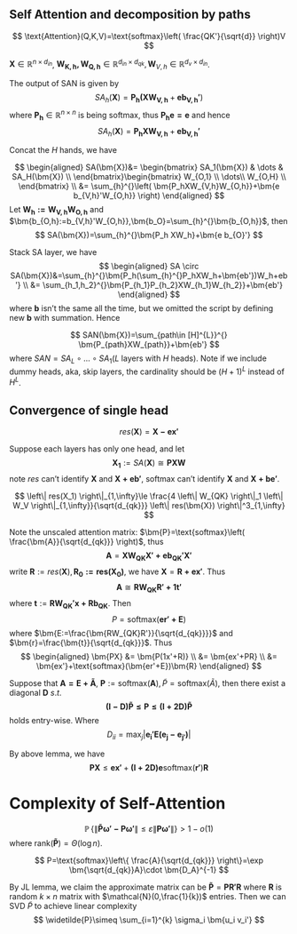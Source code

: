 ## Self Attention and decomposition by paths
$$
\text{Attention}(Q,K,V)=\text{softmax}\left( \frac{QK'}{\sqrt{d}} \right)V
$$


$\bm{X}\in \mathbb{R}^{n\times d_{in}}$, $\bm{W_{K,h},W_{Q,h}}\in \mathbb{R}^{d_{in}\times d_{qk}},\bm{W}_{V,h}\in \mathbb{R}^{d_v\times d_{in}}$.

The output of SAN is given by
$$
SA_{h}(\bm{X})=\bm{P_{h}(XW_{V,h}}+\bm{eb_{V,h}'})
$$
where $\bm{P_h}\in \mathbb{R}^{n\times n}$ is being softmax, thus $\bm{P_he=e}$ and hence
$$
SA_{h}(\bm{X})=\bm{P_{h}XW_{V,h}}+\bm{eb_{V,h}'}
$$

Concat the $H$ hands, we have

$$
\begin{aligned}
    SA(\bm{X})&=
\begin{bmatrix}
    SA_1(\bm{X})	& \dots	& SA_H(\bm{X})	\\
\end{bmatrix}\begin{bmatrix}
                 W_{O,1}	\\
                 \dots\\
               W_{O,H}  	\\
             \end{bmatrix}
             \\ &= 
             \sum_{h}^{}\left( \bm{P_hXW_{V,h}W_{O,h}}+\bm{e b_{V,h}'W_{O,h}}
 \right)
\end{aligned}
$$
Let $\bm{W_h:=W_{V,h}W_{O,h}}$ and $\bm{b_{O,h}:=b_{V,h}'W_{O,h}},\bm{b_O}=\sum_{h}^{}\bm{b_{O,h}}$, then
$$
SA(\bm{X})=\sum_{h}^{}\bm{P_h XW_h}+\bm{e b_{O}'}
$$

Stack SA layer, we have
$$
\begin{aligned}
    SA \circ SA(\bm{X})&=\sum_{h}^{}\bm{P_h(\sum_{h}^{}P_hXW_h+\bm{eb'})W_h+eb'}
    \\ &= 
    \sum_{h_1,h_2}^{}\bm{P_{h_1}P_{h_2}XW_{h_1}W_{h_2}}+\bm{eb'}
\end{aligned}
$$
where $\bm{b}$ isn't the same all the time, but we omitted the script by defining new $\bm{b}$ with summation. Hence 


::: {.theorem  name="Path decomposition"}

$$
SAN(\bm{X})=\sum_{path\in [H]^{L}}^{} \bm{P_{path}XW_{path}}+\bm{eb'}
$$
where $SAN=SA_L \circ\dots\circ SA_1$($L$ layers with $H$ heads). Note if we include dummy heads, aka, skip layers, the cardinality should be $(H+1)^{L}$ instead of $H^{L}$.

:::

## Convergence of single head


$$
res(\bm{X})=\bm{X-ex'}
$$


Suppose each layers has only one head, and let
$$
\bm{X_1}:=SA(\bm{X})\cong\bm{PXW}
$$
note $res$ can't identify $\bm{X}$ and $\bm{X+eb'}$, $\text{softmax}$ can't identify $\bm{X}$ and $\bm{X+be'}$.


::: {.lemma  name=""}

$$
\left\| res(X_1) \right\|_{1,\infty}\le \frac{4 \left\| W_{QK} \right\|_1 \left\| W_V \right\|_{1,\infty}}{\sqrt{d_{qk}}} \left\| res(\bm{X}) \right\|^3_{1,\infty}
$$

:::


:::: {.proof}

Note the unscaled attention matrix: $\bm{P}=\text{softmax}\left( \frac{\bm{A}}{\sqrt{d_{qk}}} \right)$, thus
$$
\bm{A}=\bm{XW_{QK}X'+eb_{QK}'X'}
$$
write $\bm{R}:=res(\bm{X}),\bm{R_0:=res(X_0)}$, we have $\bm{X}=\bm{R+ex'}$. Thus
$$
\bm{A} \cong \bm{RW_{QK}R'+1t'}
$$
where $\bm{t}:=\bm{RW_{QK}'x+Rb_{QK}}$. Then
$$
P = \text{softmax}(\bm{er'+E})
$$
where $\bm{E:=\frac{\bm{RW_{QK}R'}}{\sqrt{d_{qk}}}}$ and $\bm{r}=\frac{\bm{t}}{\sqrt{d_{qk}}}$. Thus
$$
\begin{aligned}
    \bm{PX} &= \bm{P(1x'+R)}
    \\ &= 
    \bm{ex'+PR}
    \\ &= 
    \bm{ex'}+\text{softmax}(\bm{er'+E})\bm{R}
\end{aligned}
$$


::: {.lemma  name=""}

Suppose that $\bm{A=E+\widetilde{A}}$, $\bm{P}:=\text{softmax}(\bm{A}),\widetilde{P}=\text{softmax}(\widetilde{A})$, then there exist a diagonal $\bm{D}$ $s.t.$
$$
\bm{(I-D)\widetilde{P}\le P\le (I+2D)\widetilde{P}}
$$
holds entry-wise. Where
$$
D_{ii}=\max_{j} \left| \bm{e_i'E(e_j-e_{j'})} \right|
$$



:::


By above lemma, we have
$$
\bm{PX}\le \bm{ex'}+\bm{(I+2D)e}\text{softmax}(\bm{r'})\bm{R}
$$




::::

# Complexity of Self-Attention


::: {.theorem #low name="self-attention is low rank"}

$$
\mathop{{}\mathbb{P}}\left\{ \left\| \bm{\widetilde{P}\omega'-P\omega'} \right\|\le \varepsilon \left\| \bm{P\omega'} \right\| \right\}>1-o(1)
$$
where $\mathop{\text{rank}}\left( \bm{\widetilde{P}} \right)=\Theta(\log n)$.


:::


:::: {.proof}

$$
P=\text{softmax}\left\{ \frac{A}{\sqrt{d_{qk}}} \right\}=\exp \bm{\sqrt{d_{qk}}A}\cdot \bm{D_A}^{-1}
$$

By JL lemma, we claim the approximate matrix can be $\bm{\widetilde{P}}=\bm{PR'R}$ where $\bm{R}$ is random $k\times n$ matrix with $\mathcal{N}(0,\frac{1}{k})$ entries. Then we can SVD $\widetilde{P}$ to achieve linear complexity
$$
\widetilde{P}\simeq \sum_{i=1}^{k} \sigma_i \bm{u_i v_i'}
$$


::::


